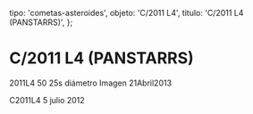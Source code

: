 
  tipo: 'cometas-asteroides',
  objeto: 'C/2011 L4',
  titulo: 'C/2011 L4 (PANSTARRS)',
};

# C/2011 L4 (PANSTARRS)

<Imagen
  src="registro/c2011-l4_20130421_3_2011l4_20130421_i88.jpg"
  fecha="20130421"
/>

2011L4 50 25s diámetro Imagen 21Abril2013

<Imagen
  src="registro/c2011-l4_20120705_2_user_556_c2011_l4pa_15_julio2012_1342515487_708930.jpg"
  fecha="20120705"
/>

C2011L4 5 julio 2012

<Imagen
  src="registro/c2011-l4_20121100_1_obras_031.gif"
  fecha="20121100"
/>